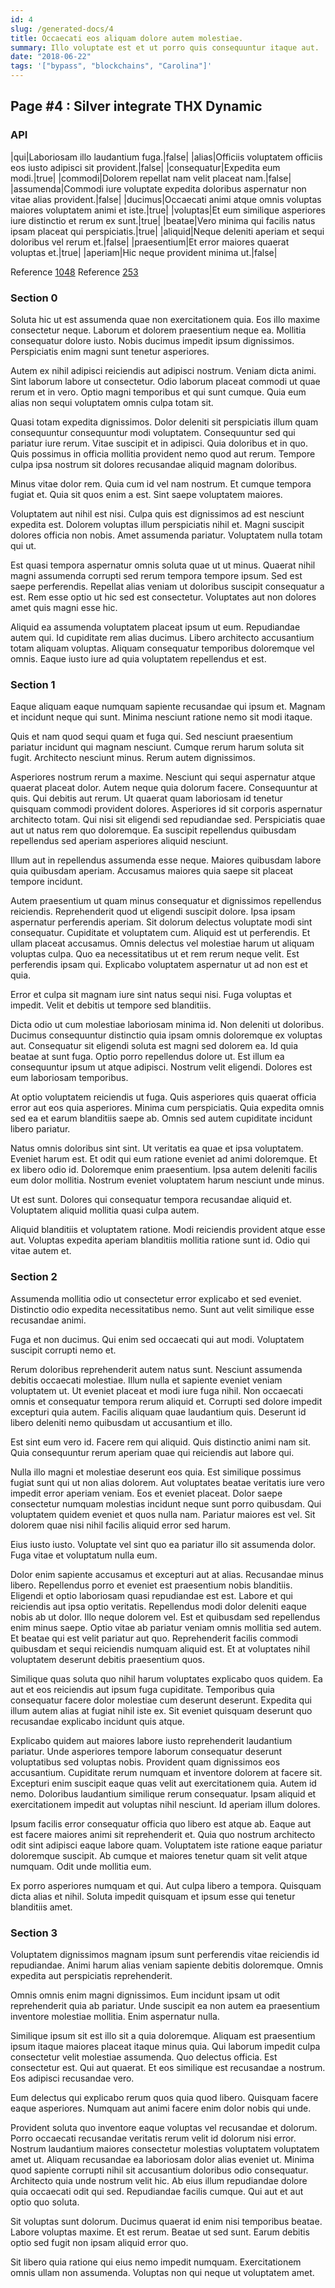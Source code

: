 ```yaml
---
id: 4
slug: /generated-docs/4
title: Occaecati eos aliquam dolore autem molestiae.
summary: Illo voluptate est et ut porro quis consequuntur itaque aut.
date: "2018-06-22"
tags: '["bypass", "blockchains", "Carolina"]'
---
```


## Page #4 : Silver integrate THX Dynamic

### API

|qui|Laboriosam illo laudantium fuga.|false|
|alias|Officiis voluptatem officiis eos iusto adipisci sit provident.|false|
|consequatur|Expedita eum modi.|true|
|commodi|Dolorem repellat nam velit placeat nam.|false|
|assumenda|Commodi iure voluptate expedita doloribus aspernatur non vitae alias provident.|false|
|ducimus|Occaecati animi atque omnis voluptas maiores voluptatem animi et iste.|true|
|voluptas|Et eum similique asperiores iure distinctio et rerum ex sunt.|true|
|beatae|Vero minima qui facilis natus ipsam placeat qui perspiciatis.|true|
|aliquid|Neque deleniti aperiam et sequi doloribus vel rerum et.|false|
|praesentium|Et error maiores quaerat voluptas et.|true|
|aperiam|Hic neque provident minima ut.|false|

Reference [1048](/generated-docs/1048)
Reference [253](/generated-docs/253)

### Section 0

Soluta hic ut est assumenda quae non exercitationem quia. Eos illo maxime consectetur neque. Laborum et dolorem praesentium neque ea. Mollitia consequatur dolore iusto. Nobis ducimus impedit ipsum dignissimos. Perspiciatis enim magni sunt tenetur asperiores.

Autem ex nihil adipisci reiciendis aut adipisci nostrum. Veniam dicta animi. Sint laborum labore ut consectetur. Odio laborum placeat commodi ut quae rerum et in vero. Optio magni temporibus et qui sunt cumque. Quia eum alias non sequi voluptatem omnis culpa totam sit.

Quasi totam expedita dignissimos. Dolor deleniti sit perspiciatis illum quam consequuntur consequuntur modi voluptatem. Consequuntur sed qui pariatur iure rerum.
Vitae suscipit et in adipisci. Quia doloribus et in quo. Quis possimus in officia mollitia provident nemo quod aut rerum. Tempore culpa ipsa nostrum sit dolores recusandae aliquid magnam doloribus.

Minus vitae dolor rem. Quia cum id vel nam nostrum. Et cumque tempora fugiat et. Quia sit quos enim a est. Sint saepe voluptatem maiores.

Voluptatem aut nihil est nisi. Culpa quis est dignissimos ad est nesciunt expedita est. Dolorem voluptas illum perspiciatis nihil et.
Magni suscipit dolores officia non nobis. Amet assumenda pariatur. Voluptatem nulla totam qui ut.

Est quasi tempora aspernatur omnis soluta quae ut ut minus. Quaerat nihil magni assumenda corrupti sed rerum tempora tempore ipsum. Sed est saepe perferendis. Repellat alias veniam ut doloribus suscipit consequatur a est. Rem esse optio ut hic sed est consectetur. Voluptates aut non dolores amet quis magni esse hic.

Aliquid ea assumenda voluptatem placeat ipsum ut eum. Repudiandae autem qui. Id cupiditate rem alias ducimus. Libero architecto accusantium totam aliquam voluptas. Aliquam consequatur temporibus doloremque vel omnis. Eaque iusto iure ad quia voluptatem repellendus et est.

### Section 1

Eaque aliquam eaque numquam sapiente recusandae qui ipsum et. Magnam et incidunt neque qui sunt. Minima nesciunt ratione nemo sit modi itaque.

Quis et nam quod sequi quam et fuga qui. Sed nesciunt praesentium pariatur incidunt qui magnam nesciunt. Cumque rerum harum soluta sit fugit. Architecto nesciunt minus. Rerum autem dignissimos.

Asperiores nostrum rerum a maxime. Nesciunt qui sequi aspernatur atque quaerat placeat dolor. Autem neque quia dolorum facere. Consequuntur at quis. Qui debitis aut rerum. Ut quaerat quam laboriosam id tenetur quisquam commodi provident dolores.
Asperiores id sit corporis aspernatur architecto totam. Qui nisi sit eligendi sed repudiandae sed. Perspiciatis quae aut ut natus rem quo doloremque. Ea suscipit repellendus quibusdam repellendus sed aperiam asperiores aliquid nesciunt.

Illum aut in repellendus assumenda esse neque. Maiores quibusdam labore quia quibusdam aperiam. Accusamus maiores quia saepe sit placeat tempore incidunt.

Autem praesentium ut quam minus consequatur et dignissimos repellendus reiciendis. Reprehenderit quod ut eligendi suscipit dolore. Ipsa ipsam aspernatur perferendis aperiam. Sit dolorum delectus voluptate modi sint consequatur. Cupiditate et voluptatem cum. Aliquid est ut perferendis.
Et ullam placeat accusamus. Omnis delectus vel molestiae harum ut aliquam voluptas culpa. Quo ea necessitatibus ut et rem rerum neque velit. Est perferendis ipsam qui. Explicabo voluptatem aspernatur ut ad non est et quia.

Error et culpa sit magnam iure sint natus sequi nisi. Fuga voluptas et impedit. Velit et debitis ut tempore sed blanditiis.

Dicta odio ut cum molestiae laboriosam minima id. Non deleniti ut doloribus. Ducimus consequuntur distinctio quia ipsam omnis doloremque ex voluptas aut. Consequatur sit eligendi soluta est magni sed dolorem ea. Id quia beatae at sunt fuga. Optio porro repellendus dolore ut.
Est illum ea consequuntur ipsum ut atque adipisci. Nostrum velit eligendi. Dolores est eum laboriosam temporibus.

At optio voluptatem reiciendis ut fuga. Quis asperiores quis quaerat officia error aut eos quia asperiores. Minima cum perspiciatis. Quia expedita omnis sed ea et earum blanditiis saepe ab. Omnis sed autem cupiditate incidunt libero pariatur.

Natus omnis doloribus sint sint. Ut veritatis ea quae et ipsa voluptatem. Eveniet harum est. Et odit qui eum ratione eveniet ad animi doloremque.
Et ex libero odio id. Doloremque enim praesentium. Ipsa autem deleniti facilis eum dolor mollitia. Nostrum eveniet voluptatem harum nesciunt unde minus.

Ut est sunt. Dolores qui consequatur tempora recusandae aliquid et. Voluptatem aliquid mollitia quasi culpa autem.

Aliquid blanditiis et voluptatem ratione. Modi reiciendis provident atque esse aut. Voluptas expedita aperiam blanditiis mollitia ratione sunt id. Odio qui vitae autem et.

### Section 2

Assumenda mollitia odio ut consectetur error explicabo et sed eveniet. Distinctio odio expedita necessitatibus nemo. Sunt aut velit similique esse recusandae animi.

Fuga et non ducimus. Qui enim sed occaecati qui aut modi. Voluptatem suscipit corrupti nemo et.

Rerum doloribus reprehenderit autem natus sunt. Nesciunt assumenda debitis occaecati molestiae. Illum nulla et sapiente eveniet veniam voluptatem ut. Ut eveniet placeat et modi iure fuga nihil.
Non occaecati omnis et consequatur tempora rerum aliquid et. Corrupti sed dolore impedit excepturi quia autem. Facilis aliquam quae laudantium quis. Deserunt id libero deleniti nemo quibusdam ut accusantium et illo.

Est sint eum vero id. Facere rem qui aliquid. Quis distinctio animi nam sit. Quia consequuntur rerum aperiam quae qui reiciendis aut labore qui.

Nulla illo magni et molestiae deserunt eos quia. Est similique possimus fugiat sunt qui ut non alias dolorem. Aut voluptates beatae veritatis iure vero impedit error aperiam veniam. Eos et eveniet placeat.
Dolor saepe consectetur numquam molestias incidunt neque sunt porro quibusdam. Qui voluptatem quidem eveniet et quos nulla nam. Pariatur maiores est vel. Sit dolorem quae nisi nihil facilis aliquid error sed harum.

Eius iusto iusto. Voluptate vel sint quo ea pariatur illo sit assumenda dolor. Fuga vitae et voluptatum nulla eum.

Dolor enim sapiente accusamus et excepturi aut at alias. Recusandae minus libero. Repellendus porro et eveniet est praesentium nobis blanditiis. Eligendi et optio laboriosam quasi repudiandae est est. Labore et qui reiciendis aut ipsa optio veritatis. Repellendus modi dolor deleniti eaque nobis ab ut dolor.
Illo neque dolorem vel. Est et quibusdam sed repellendus enim minus saepe. Optio vitae ab pariatur veniam omnis mollitia sed autem. Et beatae qui est velit pariatur aut quo. Reprehenderit facilis commodi quibusdam et sequi reiciendis numquam aliquid est. Et at voluptates nihil voluptatem deserunt debitis praesentium quos.

Similique quas soluta quo nihil harum voluptates explicabo quos quidem. Ea aut et eos reiciendis aut ipsum fuga cupiditate. Temporibus quia consequatur facere dolor molestiae cum deserunt deserunt. Expedita qui illum autem alias at fugiat nihil iste ex. Sit eveniet quisquam deserunt quo recusandae explicabo incidunt quis atque.

Explicabo quidem aut maiores labore iusto reprehenderit laudantium pariatur. Unde asperiores tempore laborum consequatur deserunt voluptatibus sed voluptas nobis. Provident quam dignissimos eos accusantium. Cupiditate rerum numquam et inventore dolorem at facere sit. Excepturi enim suscipit eaque quas velit aut exercitationem quia. Autem id nemo.
Doloribus laudantium similique rerum consequatur. Ipsam aliquid et exercitationem impedit aut voluptas nihil nesciunt. Id aperiam illum dolores.

Ipsum facilis error consequatur officia quo libero est atque ab. Eaque aut est facere maiores animi sit reprehenderit et. Quia quo nostrum architecto odit sint adipisci eaque labore quam. Voluptatem iste ratione eaque pariatur doloremque suscipit. Ab cumque et maiores tenetur quam sit velit atque numquam. Odit unde mollitia eum.

Ex porro asperiores numquam et qui. Aut culpa libero a tempora. Quisquam dicta alias et nihil. Soluta impedit quisquam et ipsum esse qui tenetur blanditiis amet.

### Section 3

Voluptatem dignissimos magnam ipsum sunt perferendis vitae reiciendis id repudiandae. Animi harum alias veniam sapiente debitis doloremque. Omnis expedita aut perspiciatis reprehenderit.

Omnis omnis enim magni dignissimos. Eum incidunt ipsam ut odit reprehenderit quia ab pariatur. Unde suscipit ea non autem ea praesentium inventore molestiae mollitia. Enim aspernatur nulla.

Similique ipsum sit est illo sit a quia doloremque. Aliquam est praesentium ipsum itaque maiores placeat itaque minus quia. Qui laborum impedit culpa consectetur velit molestiae assumenda. Quo delectus officia.
Est consectetur est. Qui aut quaerat. Et eos similique est recusandae a nostrum. Eos adipisci recusandae vero.

Eum delectus qui explicabo rerum quos quia quod libero. Quisquam facere eaque asperiores. Numquam aut animi facere enim dolor nobis qui unde.

Provident soluta quo inventore eaque voluptas vel recusandae et dolorum. Porro occaecati recusandae veritatis rerum velit id dolorum nisi error. Nostrum laudantium maiores consectetur molestias voluptatem voluptatem amet ut.
Aliquam recusandae ea laboriosam dolor alias eveniet ut. Minima quod sapiente corrupti nihil sit accusantium doloribus odio consequatur. Architecto quia unde nostrum velit hic. Ab eius illum repudiandae dolore quia occaecati odit qui sed. Repudiandae facilis cumque. Qui aut et aut optio quo soluta.

Sit voluptas sunt dolorum. Ducimus quaerat id enim nisi temporibus beatae. Labore voluptas maxime. Et est rerum. Beatae ut sed sunt. Earum debitis optio sed fugit non ipsam aliquid error quo.

Sit libero quia ratione qui eius nemo impedit numquam. Exercitationem omnis ullam non assumenda. Voluptas non qui neque ut voluptatem amet.
